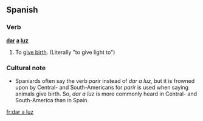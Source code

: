 ==Spanish==

=== Verb ===
'''[[dar]] [[a]] [[luz]]'''

# {{esidiom}} To [[give birth]]. (Literally "to give light to")

=== Cultural note ===
*Spaniards often say the verb ''parir'' instead of ''dar a luz'', but it is frowned upon by Central- and South-Americans for ''parir'' is used when saying animals give birth. So, ''dar a luz'' is more commonly heard in Central- and South-America than in Spain.

[[fr:dar a luz]]